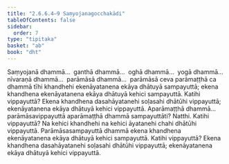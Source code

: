 ```yaml
---
title: "2.6.6.4–9 Saṃyojanagocchakādi"
tableOfContents: false
sidebar:
  order: 7
type: "tipitaka"
basket: "ab"
book: "dht"
---
```



<DynamicBreadcrumb />

<Division number="286" book="dht">

<Paragraph number="363" book="dht">
Saṃyojanā dhammā…  ganthā dhammā…  oghā dhammā…  yogā dhammā…  nīvaraṇā dhammā…  parāmāsā dhammā…  parāmāsā ceva parāmaṭṭhā ca dhammā tīhi khandhehi ekenāyatanena ekāya dhātuyā sampayuttā; ekena khandhena ekenāyatanena ekāya dhātuyā kehici sampayuttā. Katihi vippayuttā? Ekena khandhena dasahāyatanehi soḷasahi dhātūhi vippayuttā; ekenāyatanena ekāya dhātuyā kehici vippayuttā.
</Paragraph>

</Division>
<Division number="287" book="dht">

<Paragraph number="364" book="dht">
Aparāmaṭṭhā dhammā…  parāmāsavippayuttā aparāmaṭṭhā dhammā sampayuttāti? Natthi. Katihi vippayuttā? Na kehici khandhehi na kehici āyatanehi chahi dhātūhi vippayuttā.
</Paragraph>

</Division>
<Division number="288" book="dht">

<Paragraph number="365" book="dht">
Parāmāsasampayuttā dhammā ekena khandhena ekenāyatanena ekāya dhātuyā kehici sampayuttā. Katihi vippayuttā? Ekena khandhena dasahāyatanehi soḷasahi dhātūhi vippayuttā; ekenāyatanena ekāya dhātuyā kehici vippayuttā.
</Paragraph>
</Division>